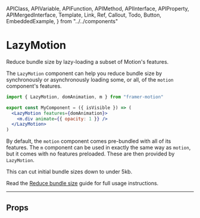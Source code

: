 <!-- 👋 Editing this file? Need help? → https://github.com/framer/api-docs/blob/master/CONTRIBUTING.md -->

  APIClass,
  APIVariable,
  APIFunction,
  APIMethod,
  APIInterface,
  APIProperty,
  APIMergedInterface,
  Template,
  Link,
  Ref,
  Callout,
  Todo,
  Button,
  EmbeddedExample,
} from "../../components"


# LazyMotion

<span className="lead">
  Reduce bundle size by lazy-loading a subset of Motion's features.
</span>

<div>

The `LazyMotion` component can help you reduce bundle size by synchronously or asynchronously loading some, or all, of the `motion` component's features.

</div>

```jsx
import { LazyMotion, domAnimation, m } from "framer-motion"

export const MyComponent = ({ isVisible }) => (
  <LazyMotion features={domAnimation}>
    <m.div animate={{ opacity: 1 }} />
  </LazyMotion>
)
```

By default, the `motion` component comes pre-bundled with all of its features. The `m` component can be used in exactly the same way as `motion`, but it comes with no features preloaded. These are then provided by `LazyMotion`.

This can cut initial bundle sizes down to under 5kb.

Read the [Reduce bundle size](/legacy/api/motion/guide-reduce-bundle-size) guide for full usage instructions.

---

## Props

<APIProperty name="LazyProps.features" />
<APIProperty name="LazyProps.strict" />
